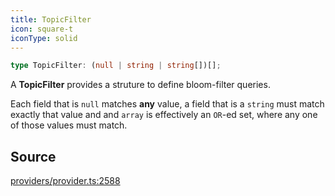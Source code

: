 ```yaml
---
title: TopicFilter
icon: square-t
iconType: solid
---
```


```ts
type TopicFilter: (null | string | string[])[];
```

A **TopicFilter** provides a struture to define bloom-filter queries.

Each field that is `null` matches **any** value, a field that is a `string` must match exactly that value and and
`array` is effectively an `OR`-ed set, where any one of those values must match.

## Source

[providers/provider.ts:2588](https://github.com/dominant-strategies/quais.js/blob/645041739db20c79ffe7730b79d42c9644eae500/src/providers/provider.ts#L2588)
